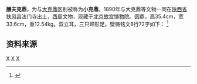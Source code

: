 {{Expand |time=2009-05-12T13:32:38+00:00 }}<!-- 本调用由 {{subst:Expand/auto}} 自动产生。 -->
{{Disputed |time=2018-01-21T23:31:49+00:00 }}
'''膳夫克鼎'''，为与[[大克鼎|大克鼎]]区别被称为'''小克鼎'''。1890年与大克鼎等文物一同在[[陕西省|陕西省]][[扶风县|扶风县]]法门寺出土，[[西周|西周]]文物，现藏于[[北京故宫博物院|北京故宫博物院]]。圆鼎，高35.4cm，宽33.6cm，重12.54kg。双立耳，三只蹄形足。壁铸铭文8行72字如下：
<ref>{{Cite web |url=http://www.luoshiyy.com/ldsfj/ShowArticle.asp?ArticleID=1796 |title=小克鼎 |access-date=2009-05-12 |archive-date=2011-10-20 |archive-url=https://web.archive.org/web/20111020204558/http://www.luoshiyy.com/ldsfj/ShowArticle.asp?ArticleID=1796 |dead-url=yes }}</ref>
{{quote| 
:唯王二十又三年九月，王 
:在宗周，王命膳夫克舍 
:命于成周，遹正八师之 
:年，克作朕皇祖季 
:宝宗彝。克其日用朕 
:辟鲁休，用介康×、纯祐、 
:眉寿、永命、灵终。万年 
:无疆，克其子子孙孙永宝用。 
}}

==资料来源==
{{reflist}}

[[Category:西周青铜器|X]]
[[Category:宝鸡文物|X]]
[[Category:鼎|X]]